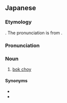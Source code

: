 ==Japanese==
{{DEFAULTSORT:ちんげんさい}}
{{wikipedia|lang=ja|チンゲンサイ}}
{{ja-kanjitab|ちん|げん|さい|yomi=irr}}

===Etymology===
{{unk|ja}}. The pronunciation is from {{der|ja|cmn|[[青]][[梗]][[菜]]|tr=qīnggěngcài}}.

===Pronunciation===
{{ja-pron|チンゲンさい|y=i|acc=3}}

===Noun===
{{ja-noun|チンゲンさい|チンゲンサイ}}

# [[bok choy]]

====Synonyms====
* {{ja-r|体%菜|タイ%サイ}}
* {{ja-r|白%菜|パク%チョイ}}

{{C|ja|Brassicas|Vegetables}}